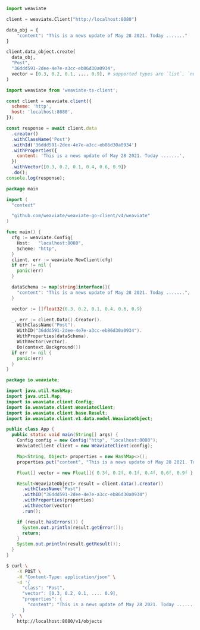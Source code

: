 
<Tabs groupId="languages">
<TabItem value="py" label="Python">

```python
import weaviate

client = weaviate.Client("http://localhost:8080")

data_obj = {
    "content": "This is a news update of May 28 2021. Today ......."
}

client.data_object.create(
  data_obj,
  "Post",
  "36ddd591-2dee-4e7e-a3cc-eb86d30a0934",
  vector = [0.3, 0.2, 0.1, .... 0.9], # supported types are `list`, `numpy.ndarray`, `torch.Tensor` and `tf.Tensor`. Make sure the length matches with your Weaviate settings.
)
```

</TabItem>
<TabItem value="js" label="JavaScript/TypeScript">

```js
import weaviate from 'weaviate-ts-client';

const client = weaviate.client({
  scheme: 'http',
  host: 'localhost:8080',
});

const response = await client.data
  .creator()
  .withClassName('Post')
  .withId('36ddd591-2dee-4e7e-a3cc-eb86d30a0934')
  .withProperties({
    content: 'This is a news update of May 28 2021. Today .......',
  })
  .withVector([0.3, 0.2, 0.1, 0.4, 0.6, 0.9])
  .do();
console.log(response);
```

</TabItem>
<TabItem value="go" label="Go">

```go
package main

import (
  "context"

  "github.com/weaviate/weaviate-go-client/v4/weaviate"
)

func main() {
  cfg := weaviate.Config{
    Host:   "localhost:8080",
    Scheme: "http",
  }
  client, err := weaviate.NewClient(cfg)
  if err != nil {
    panic(err)
  }

  dataSchema := map[string]interface{}{
    "content": "This is a news update of May 28 2021. Today .......",
  }

  vector := []float32{0.3, 0.2, 0.1, 0.4, 0.6, 0.9}

  _, err := client.Data().Creator().
    WithClassName("Post").
    WithID("36ddd591-2dee-4e7e-a3cc-eb86d30a0934").
    WithProperties(dataSchema).
    WithVector(vector).
    Do(context.Background())
  if err != nil {
    panic(err)
  }
}
```

</TabItem>
<TabItem value="java" label="Java">

```java
package io.weaviate;

import java.util.HashMap;
import java.util.Map;
import io.weaviate.client.Config;
import io.weaviate.client.WeaviateClient;
import io.weaviate.client.base.Result;
import io.weaviate.client.v1.data.model.WeaviateObject;

public class App {
  public static void main(String[] args) {
    Config config = new Config("http", "localhost:8080");
    WeaviateClient client = new WeaviateClient(config);

    Map<String, Object> properties = new HashMap<>();
    properties.put("content", "This is a news update of May 28 2021. Today .......");

    Float[] vector = new Float[]{ 0.3f, 0.2f, 0.1f, 0.4f, 0.6f, 0.9f };

    Result<WeaviateObject> result = client.data().creator()
      .withClassName("Post")
      .withID("36ddd591-2dee-4e7e-a3cc-eb86d30a0934")
      .withProperties(properties)
      .withVector(vector)
      .run();

    if (result.hasErrors()) {
      System.out.println(result.getError());
      return;
    }
    System.out.println(result.getResult());
  }
}
```

</TabItem>
<TabItem value="curl" label="Curl">

```bash
$ curl \
    -X POST \
    -H "Content-Type: application/json" \
    -d '{
      "class": "Post",
      "vector": [0.3, 0.2, 0.1, .... 0.9],
      "properties": {
        "content": "This is a news update of May 28 2021. Today ......."
      }
  }' \
    http://localhost:8080/v1/objects
```

</TabItem>
</Tabs>
